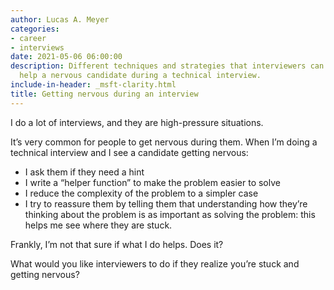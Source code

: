 ```yaml
---
author: Lucas A. Meyer
categories:
- career
- interviews
date: 2021-05-06 06:00:00
description: Different techniques and strategies that interviewers can utilize to
  help a nervous candidate during a technical interview.
include-in-header: _msft-clarity.html
title: Getting nervous during an interview
---
```

<article data-clarity-region="article">


I do a lot of interviews, and they are high-pressure situations. 

It's very common for people to get nervous during them. When I'm doing a technical interview and I see a candidate getting nervous:

- I ask them if they need a hint
- I write a "helper function" to make the problem easier to solve
- I reduce the complexity of the problem to a simpler case
- I try to reassure them by telling them that understanding how they're thinking about the problem is as important as solving the problem: this helps me see where they are stuck.

Frankly, I'm not that sure if what I do helps. Does it?

What would you like interviewers to do if they realize you're stuck and getting nervous?

</article>